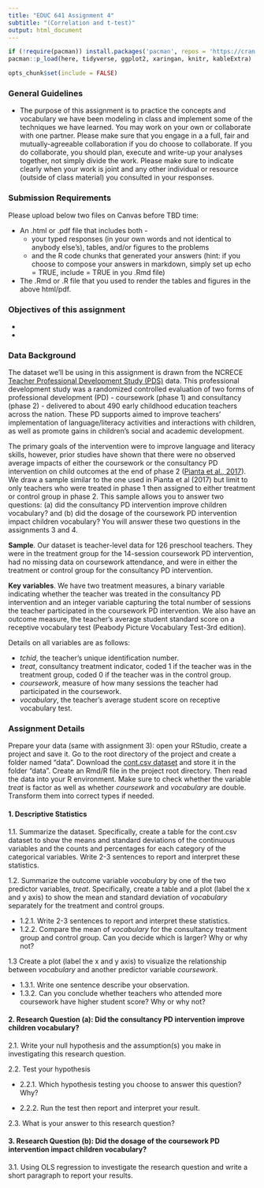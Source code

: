 ```yaml
---
title: "EDUC 641 Assignment 4"
subtitle: "(Correlation and t-test)"
output: html_document
---
```

```R
if (!require(pacman)) install.packages('pacman', repos = 'https://cran.rstudio.com')
pacman::p_load(here, tidyverse, ggplot2, xaringan, knitr, kableExtra)

opts_chunk$set(include = FALSE)
```

### General Guidelines

* The purpose of this assignment is to practice the concepts and vocabulary we have been modeling in class and implement some of the techniques we have learned. You may work on your own or collaborate with one partner. Please make sure that you engage in a a full, fair and mutually-agreeable collaboration if you do choose to collaborate. If you do collaborate, you should plan, execute and write-up your analyses together, not simply divide the work. Please make sure to indicate clearly when your work is joint and any other individual or resource (outside of class material) you consulted in your responses.

### Submission Requirements

Please upload below two files on Canvas before TBD time:  

 * An .html or .pdf file that includes both - 
   + your typed responses (in your own words and not identical to anybody else's), tables, and/or figures to the problems  
   + and the R code chunks that generated your answers (hint: if you choose to compose your answers in markdown, simply set up echo = TRUE, include = TRUE in you .Rmd file)  
   
 * The .Rmd or .R file that you used to render the tables and figures in the above html/pdf. 

### Objectives of this assignment

 * 

 * 

### Data Background

The dataset we'll be using in this assignment is drawn from the NCRECE [Teacher Professional Development Study (PDS)](https://www.icpsr.umich.edu/web/ICPSR/studies/34848) data. This professional development study was a randomized controlled evaluation of two forms of professional development (PD) - coursework (phase 1) and consultancy (phase 2) - delivered to about 490 early childhood education teachers across the nation. These PD supports aimed to improve teachers' implementation of language/literacy activities and interactions with children, as well as promote gains in children's social and academic development. 

The primary goals of the intervention were to improve language and literacy skills, however, prior studies have shown that there were no observed average impacts of either the coursework or the consultancy PD intervention on child outcomes at the end of phase 2 ([Pianta et al., 2017](https://www.tandfonline.com/doi/abs/10.1080/10409289.2017.1319783?journalCode=heed20)). We draw a sample similar to the one used in Pianta et al (2017) but limit to only teachers who were treated in phase 1 then assigned to either treatment or control group in phase 2. This sample allows you to answer two questions: (a) did the consultancy PD intervention improve children vocabulary? and (b) did the dosage of the coursework PD intervention impact children vocabulary? You will answer these two questions in the assignments 3 and 4.

**Sample**. Our dataset is teacher-level data for 126 preschool teachers. They were in the treatment group for the 14-session coursework PD intervention, had no missing data on coursework attendance, and were in either the treatment or control group for the consultancy PD intervention.

**Key variables**. We have two treatment measures, a binary variable indicating whether the teacher was treated in the consultancy PD intervention and an integer variable capturing the total number of sessions the teacher participated in the coursework PD intervention. We also have an outcome measure, the teacher's average student standard score on a receptive vocabulary test (Peabody Picture Vocabulary Test-3rd edition). 

Details on all variables are as follows:

 * *tchid*, the teacher's unique identification number.
 * *treat*, consultancy treatment indicator, coded 1 if the teacher was in the treatment group, coded 0 if the teacher was in the control group.  
 * *coursework*, measure of how many sessions the teacher had participated in the coursework. 
 * *vocabulary*, the teacher's average student score on receptive vocabulary test. 


### Assignment Details

Prepare your data (same with assignment 3): open your RStudio, create a project and save it. Go to the root directory of the project and create a folder named "data". Download the [cont.csv dataset](./data/cont.csv) and store it in the folder "data". Create an Rmd/R file in the project root directory. Then read the data into your R environment. Make sure to check whether the variable *treat* is factor as well as whether *coursework* and *vocabulary* are double. Transform them into correct types if needed. 

#### 1. Descriptive Statistics

1.1. Summarize the dataset. Specifically, create a table for the cont.csv dataset to show the means and standard deviations of the continuous variables and the counts and percentages for each category of the categorical variables. Write 2-3 sentences to report and interpret these statistics.

1.2. Summarize the outcome variable *vocabulary* by one of the two predictor variables, *treat*. Specifically, create a table and a plot (label the x and y axis) to show the mean and standard deviation of *vocabulary* separately for the treatment and control groups. 

 * 1.2.1. Write 2-3 sentences to report and interpret these statistics. 
 * 1.2.2. Compare the mean of *vocabulary* for the consultancy treatment group and control group. Can you decide which is larger? Why or why not?

1.3 Create a plot (label the x and y axis) to visualize the relationship between *vocabulary* and another predictor variable *coursework*. 

 * 1.3.1. Write one sentence describe your observation. 
 * 1.3.2. Can you conclude whether teachers who attended more coursework have higher student score? Why or why not?

#### 2. Research Question (a): Did the consultancy PD intervention improve children vocabulary?

2.1. Write your null hypothesis and the assumption(s) you make in investigating this research question.

2.2. Test your hypothesis

 * 2.2.1. Which hypothesis testing you choose to answer this question? Why?

 * 2.2.2. Run the test then report and interpret your result.

2.3. What is your answer to this research question?

#### 3. Research Question (b): Did the dosage of the coursework PD intervention impact children vocabulary?

3.1. Using OLS regression to investigate the research question and write a short paragraph to report your results.

